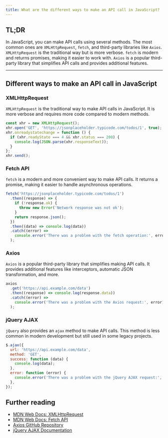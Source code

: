 ```yaml
---
title: What are the different ways to make an API call in JavaScript?
---
```


## TL;DR

In JavaScript, you can make API calls using several methods. The most common ones are `XMLHttpRequest`, `fetch`, and third-party libraries like `Axios`. `XMLHttpRequest` is the traditional way but is more verbose. `fetch` is modern and returns promises, making it easier to work with. `Axios` is a popular third-party library that simplifies API calls and provides additional features.

---

## Different ways to make an API call in JavaScript

### XMLHttpRequest

`XMLHttpRequest` is the traditional way to make API calls in JavaScript. It is more verbose and requires more code compared to modern methods.

```js live
const xhr = new XMLHttpRequest();
xhr.open('GET', 'https://jsonplaceholder.typicode.com/todos/1', true);
xhr.onreadystatechange = function () {
  if (xhr.readyState === 4 && xhr.status === 200) {
    console.log(JSON.parse(xhr.responseText));
  }
};
xhr.send();
```

### Fetch API

`fetch` is a modern and more convenient way to make API calls. It returns a promise, making it easier to handle asynchronous operations.

```js live
fetch('https://jsonplaceholder.typicode.com/todos/1')
  .then((response) => {
    if (!response.ok) {
      throw new Error('Network response was not ok');
    }
    return response.json();
  })
  .then((data) => console.log(data))
  .catch((error) =>
    console.error('There was a problem with the fetch operation:', error),
  );
```

### Axios

`Axios` is a popular third-party library that simplifies making API calls. It provides additional features like interceptors, automatic JSON transformation, and more.

```js
axios
  .get('https://api.example.com/data')
  .then((response) => console.log(response.data))
  .catch((error) =>
    console.error('There was a problem with the Axios request:', error),
  );
```

### jQuery AJAX

`jQuery` also provides an `ajax` method to make API calls. This method is less common in modern development but still used in some legacy projects.

```js
$.ajax({
  url: 'https://api.example.com/data',
  method: 'GET',
  success: function (data) {
    console.log(data);
  },
  error: function (error) {
    console.error('There was a problem with the jQuery AJAX request:', error);
  },
});
```

## Further reading

- [MDN Web Docs: XMLHttpRequest](https://developer.mozilla.org/en-US/docs/Web/API/XMLHttpRequest)
- [MDN Web Docs: Fetch API](https://developer.mozilla.org/en-US/docs/Web/API/Fetch_API)
- [Axios GitHub Repository](https://github.com/axios/axios)
- [jQuery AJAX Documentation](https://api.jquery.com/jquery.ajax/)
